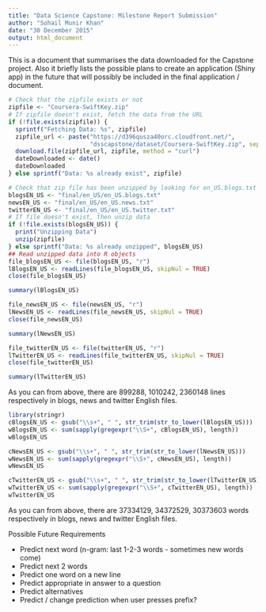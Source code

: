 ```yaml
---
title: "Data Science Capstone: Milestone Report Submission"
author: "Sohail Munir Khan"
date: "30 December 2015"
output: html_document
---
```


This is a document that summarises the data downloaded for the Capstone project. Also it briefly lists the possible plans to create an application (Shiny app) in the future that will possibly be included in the final application / document.


```r
# Check that the zipfile exists or not
zipfile <- "Coursera-SwiftKey.zip"
# If zipfile doesn't exist, fetch the data from the URL
if (!file.exists(zipfile)) {
  sprintf("Fetching Data: %s", zipfile)
  zipfile_url <- paste("https://d396qusza40orc.cloudfront.net/", 
                       "dsscapstone/dataset/Coursera-SwiftKey.zip", sep = "")
  download.file(zipfile_url, zipfile, method = "curl")
  dateDownloaded <- date()
  dateDownloaded
} else sprintf("Data: %s already exist", zipfile)

# Check that zip file has been unzipped by looking for en_US.blogs.txt
blogsEN_US <- "final/en_US/en_US.blogs.txt"
newsEN_US <- "final/en_US/en_US.news.txt"
twitterEN_US <- "final/en_US/en_US.twitter.txt"
# If file doesn't exist, then unzip data
if (!file.exists(blogsEN_US)) {
  print("Unzipping Data")
  unzip(zipfile)
} else sprintf("Data: %s already unzipped", blogsEN_US)
## Read unzipped data into R objects
file_blogsEN_US <- file(blogsEN_US, "r")
lBlogsEN_US <- readLines(file_blogsEN_US, skipNul = TRUE)
close(file_blogsEN_US)

summary(lBlogsEN_US)

file_newsEN_US <- file(newsEN_US, "r")
lNewsEN_US <- readLines(file_newsEN_US, skipNul = TRUE)
close(file_newsEN_US)

summary(lNewsEN_US)

file_twitterEN_US <- file(twitterEN_US, "r")
lTwitterEN_US <- readLines(file_twitterEN_US, skipNul = TRUE)
close(file_twitterEN_US)

summary(lTwitterEN_US)

```

As you can from above, there are 899288, 1010242, 2360148 lines respectively in blogs, news and twitter English files.

```r
library(stringr)
cBlogsEN_US <- gsub("\\s+", " ", str_trim(str_to_lower(lBlogsEN_US)))
wBlogsEN_US <- sum(sapply(gregexpr("\\S+", cBlogsEN_US), length))
wBlogsEN_US

cNewsEN_US <- gsub("\\s+", " ", str_trim(str_to_lower(lNewsEN_US)))
wNewsEN_US <- sum(sapply(gregexpr("\\S+", cNewsEN_US), length))
wNewsEN_US

cTwitterEN_US <- gsub("\\s+", " ", str_trim(str_to_lower(lTwitterEN_US)))
wTwitterEN_US <- sum(sapply(gregexpr("\\S+", cTwitterEN_US), length))
wTwitterEN_US
```

As you can from above, there are 37334129, 34372529, 30373603 words respectively in blogs, news and twitter English files.

Possible Future Requirements

* Predict next word (n-gram: last 1-2-3 words - sometimes new words come)
* Predict next 2 words
* Predict one word on a new line
* Predict appropriate in answer to a question
* Predict alternatives
* Predict / change prediction when user presses prefix?
